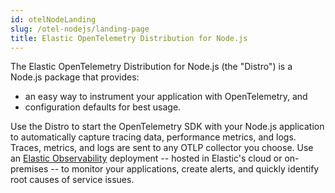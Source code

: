 ```yaml
---
id: otelNodeLanding
slug: /otel-nodejs/landing-page
title: Elastic OpenTelemetry Distribution for Node.js
---
```


<DocBadge template="technical preview" />

The Elastic OpenTelemetry Distribution for Node.js (the "Distro") is a Node.js
package that provides:

- an easy way to instrument your application with OpenTelemetry, and
- configuration defaults for best usage.

Use the Distro to start the OpenTelemetry SDK with your Node.js application to automatically
capture tracing data, performance metrics, and logs. Traces, metrics, and logs are sent
to any OTLP collector you choose. Use an [Elastic Observability](https://www.elastic.co/observability)
deployment -- hosted in Elastic's cloud or on-premises -- to monitor your applications, create alerts,
and quickly identify root causes of service issues.
